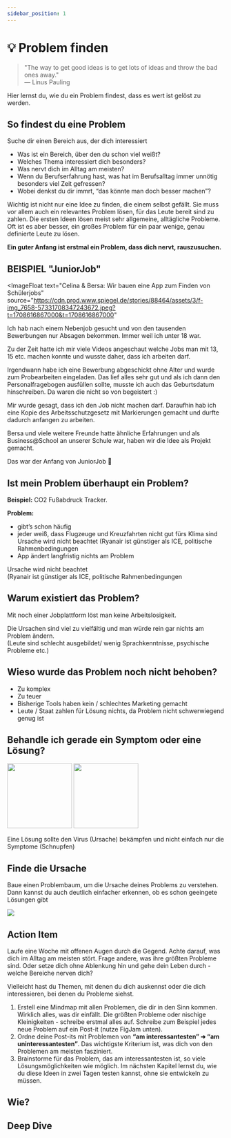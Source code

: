 ```yaml
---
sidebar_position: 1
---
```


# 💡 Problem finden

> "The way to get good ideas is to get lots of ideas and throw the bad ones away."\
> ― Linus Pauling

<Admonition type="info" icon="💡">
  Hier lernst du, wie du ein Problem findest, dass es wert ist gelöst zu werden.
</Admonition>

## So findest du eine Problem

Suche dir einen Bereich aus, der dich interessiert

- Was ist ein Bereich, über den du schon viel weißt?
- Welches Thema interessiert dich besonders?
- Was nervt dich im Alltag am meisten?
- Wenn du Berufserfahrung hast, was hat im Berufsalltag immer unnötig besonders viel Zeit gefressen?
- Wobei denkst du dir immrt, “das könnte man doch besser machen”?

Wichtig ist nicht nur eine Idee zu finden, die einem selbst gefällt. Sie muss vor allem auch ein relevantes Problem lösen, für das Leute bereit sind zu zahlen. Die ersten Ideen lösen meist sehr allgemeine, alltägliche Probleme. Oft ist es aber besser, ein großes Problem für ein paar wenige, genau definierte Leute zu lösen.

**Ein guter Anfang ist erstmal ein Problem, dass dich nervt, rauszusuchen.**

## BEISPIEL "JuniorJob"

<ImageFloat
text="Celina & Bersa: Wir bauen eine App zum Finden von Schülerjobs"
source="https://cdn.prod.www.spiegel.de/stories/88464/assets/3/f-img_7658-57331708347243672.jpeg?t=1708616867000&t=1708616867000"

>

Ich hab nach einem Nebenjob gesucht und von den tausenden Bewerbungen nur Absagen bekommen. Immer weil ich unter 18 war.

Zu der Zeit hatte ich mir viele Videos angeschaut welche Jobs man mit 13, 15 etc. machen konnte und wusste daher, dass ich arbeiten darf.

Irgendwann habe ich eine Bewerbung abgeschickt ohne Alter und wurde zum Probearbeiten eingeladen. Das lief alles sehr gut und als ich dann den Personalfragebogen ausfüllen sollte, musste ich auch das Geburtsdatum hinschreiben. Da waren die nicht so von begeistert :)

Mir wurde gesagt, dass ich den Job nicht machen darf. Daraufhin hab ich eine Kopie des Arbeitsschutzgesetz mit Markierungen gemacht und durfte dadurch anfangen zu arbeiten.

Bersa und viele weitere Freunde hatte ähnliche Erfahrungen und als Business@School an unserer Schule war, haben wir die Idee als Projekt gemacht.

Das war der Anfang von JuniorJob 🚀

</ImageFloat>

## Ist mein Problem überhaupt ein Problem?

**Beispiel:** CO2 Fußabdruck Tracker.

**Problem:**

- gibt’s schon häufig
- jeder weiß, dass Flugzeuge und Kreuzfahrten nicht gut fürs Klima sind
  Ursache wird nicht beachtet
  (Ryanair ist günstiger als ICE, politische Rahmenbedingungen
- App ändert langfristig nichts am Problem

Ursache wird nicht beachtet\
(Ryanair ist günstiger als ICE, politische Rahmenbedingungen

## Warum existiert das Problem?

Mit noch einer Jobplattform löst man keine Arbeitslosigkeit.

Die Ursachen sind viel zu vielfältig und man würde rein gar nichts am Problem ändern.\
(Leute sind schlecht ausgebildet/ wenig Sprachkenntnisse, psychische Probleme etc.)

## Wieso wurde das Problem noch nicht behoben?

- Zu komplex
- Zu teuer
- Bisherige Tools haben kein / schlechtes Marketing gemacht
- Leute / Staat zahlen für Lösung nichts, da Problem nicht schwerwiegend genug ist

## Behandle ich gerade ein Symptom oder eine Lösung?

<TwoColumns>
  <img
    width="150px"
    src="https://upload.wikimedia.org/wikipedia/commons/thumb/9/94/Coronavirus._SARS-CoV-2.png/1200px-Coronavirus._SARS-CoV-2.png"
  />
  <img
    width="150px"
    src="https://images.pexels.com/photos/3873179/pexels-photo-3873179.jpeg?auto=compress&cs=tinysrgb&w=800"
  />
</TwoColumns>

Eine Lösung sollte den Virus (Ursache) bekämpfen und nicht einfach nur die
Symptome (Schnupfen)

## Finde die Ursache

Baue einen Problembaum, um die Ursache deines Problems zu verstehen. Dann kannst du auch deutlich einfacher erkennen, ob es schon geeingete Lösungen gibt

<img src="/content/1-product-refine-idea-tree.png" />

## Action Item

Laufe eine Woche mit offenen Augen durch die Gegend. Achte darauf, was dich im Alltag am meisten stört. Frage andere, was ihre größten Probleme sind. Oder setze dich ohne Ablenkung hin und gehe dein Leben durch - welche Bereiche nerven dich?

Vielleicht hast du Themen, mit denen du dich auskennst oder die dich interessieren, bei denen du Probleme siehst.

1. Erstell eine Mindmap mit allen Problemen, die dir in den Sinn kommen. Wirklich alles, was dir einfällt. Die größten Probleme oder nischige Kleinigkeiten - schreibe erstmal alles auf.
   Schreibe zum Beispiel jedes neue Problem auf ein Post-it (nutze FigJam unten).
2. Ordne deine Post-its mit Problemen von **“am interessantesten” ➜ “am uninteressantesten”**. Das wichtigste Kriterium ist, was dich von den Problemen am meisten fasziniert.
3. Brainstorme für das Problem, das am interessantesten ist, so viele Lösungsmöglichkeiten wie möglich. Im nächsten Kapitel lernst du, wie du diese Ideen in zwei Tagen testen kannst, ohne sie entwickeln zu müssen.

## Wie?

<Tooltipp
  toolName="FigJam"
  toolDescription="Zum Aufschreiben von Ideen beim Brainstorming kannst du kostenlos FigJam nutzen."
  toolSource="https://www.figma.com/de/figjam/"
  tutorialSource="https://www.youtube.com/watch?v=axDzyLEfYgU"
  buttonText="Zu FigJam"
/>

## Deep Dive

<TwoColumns>
  <YouTube videoId="uvw-u99yj8w" />
  <YouTube videoId="430c1In84IM" />
  <YouTube videoId="mtn31hh6kU4" />
  <YouTube videoId="Th8JoIan4dg" />
</TwoColumns>
